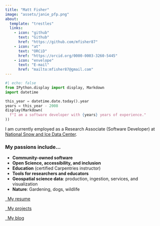 ```yaml
---
title: "Matt Fisher"
image: "assets/janie_pfp.png"
about:
  template: "trestles"
  links:
    - icon: "github"
      text: "Github"
      href: "https://github.com/mfisher87"
    - icon: "at"
      text: "ORCiD"
      href: "https://orcid.org/0000-0003-3260-5445"
    - icon: "envelope"
      text: "E-mail"
      href: "mailto:mfisher87@gmail.com"
---
```


<!-- TODO: Update this code when Quarto 1.4 is released:
  https://github.com/quarto-dev/quarto-cli/pull/6190
-->
```python
#| echo: false
from IPython.display import display, Markdown
import datetime

this_year = datetime.date.today().year
years = this_year - 2008
display(Markdown(
  f"I am a software developer with {years} years of experience."
))
```

I am currently employed as a Research Associate (Software Developer) at
[National Snow and Ice Data Center](https://nsidc.org).


### My passions include...

* **Community-owned software**
* **Open Science, accessibility, and inclusion**
* **Education** (certified Carpentries instructor)
* **Tools for researchers and educators**
* **Geospatial science data**: production, ingestion, services, and visualization
* **Nature**: Gardening, dogs, wildlife

:::{.d-grid .gap-2 .blockfix}
[<i class="bi bi-file-earmark-person-fill"></i>&nbsp;&nbsp;My resume](resume.pdf){.btn .btn-success role="button"}

[<i class="bi bi-tools"></i>&nbsp;&nbsp;My projects](my-work/projects/index.md){.btn .btn-primary role="button"}

[<i class="bi bi-megaphone-fill"></i>&nbsp;&nbsp;My blog](posts/index.md){.btn .btn-primary role="button"}
:::
